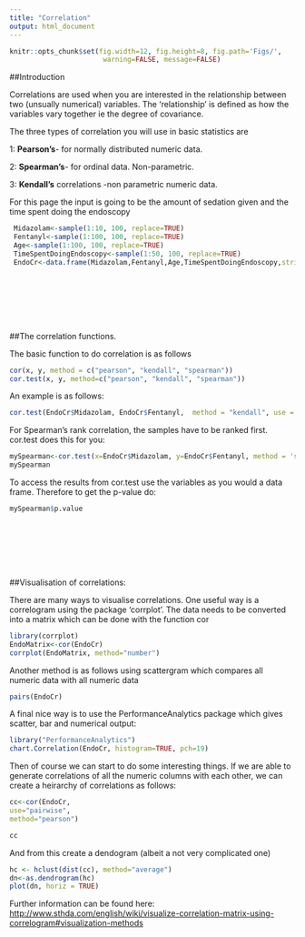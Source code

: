 ```yaml
---
title: "Correlation"
output: html_document
---
```

```r
knitr::opts_chunk$set(fig.width=12, fig.height=8, fig.path='Figs/',
                       warning=FALSE, message=FALSE)
```

##Introduction

Correlations are used when you are interested in the relationship between two (unsually numerical) variables. The 'relationship' is defined as how the variables vary together ie the degree of covariance.

The three types of correlation you will use in basic statistics are

 1: **Pearson's**- for normally distributed numeric data.
 
 2: **Spearman's**- for ordinal data. Non-parametric.
 
 3: **Kendall's** correlations -non parametric numeric data.
 

 
 For this page the input is going to be the amount of sedation given and the time spent doing the endoscopy
```r
 Midazolam<-sample(1:10, 100, replace=TRUE)
 Fentanyl<-sample(1:100, 100, replace=TRUE)
 Age<-sample(1:100, 100, replace=TRUE)
 TimeSpentDoingEndoscopy<-sample(1:50, 100, replace=TRUE)
 EndoCr<-data.frame(Midazolam,Fentanyl,Age,TimeSpentDoingEndoscopy,stringsAsFactors=F)
```

<br><br><br><br><br>

##The correlation functions.

 The basic function to do correlation is as follows
```r
cor(x, y, method = c("pearson", "kendall", "spearman"))
cor.test(x, y, method=c("pearson", "kendall", "spearman"))
```

An example is as follows:

```r
cor.test(EndoCr$Midazolam, EndoCr$Fentanyl,  method = "kendall", use = "complete.obs")
```

For Spearman's rank correlation, the samples have to be ranked first. cor.test does this for you:

```r
mySpearman<-cor.test(x=EndoCr$Midazolam, y=EndoCr$Fentanyl, method = 'spearman')
mySpearman
```

To access the results from cor.test use the variables as you would a data frame. Therefore to get the p-value do:

```r
mySpearman$p.value
```

<br><br><br><br><br>

##Visualisation of correlations:

There are many ways to visualise correlations. One useful way is a correlogram using the package 'corrplot'. The data needs to be converted into a matrix which can be done with the function cor

```r
library(corrplot)
EndoMatrix<-cor(EndoCr)
corrplot(EndoMatrix, method="number")
```

Another method is as follows using scattergram which compares all numeric data with all numeric data
```r
pairs(EndoCr)
```


A final nice way is to use the PerformanceAnalytics package which gives scatter, bar and numerical output:

```r
library("PerformanceAnalytics")
chart.Correlation(EndoCr, histogram=TRUE, pch=19)
```

Then of course we can start to do some interesting things. If we are able to generate correlations of all the numeric columns with each other, we can create a heirarchy of correlations as follows:

```r
cc<-cor(EndoCr,
use="pairwise",
method="pearson")

cc

```

And from this create a dendogram (albeit a not very complicated one)
```r

hc <- hclust(dist(cc), method="average")
dn<-as.dendrogram(hc)
plot(dn, horiz = TRUE)
```


 Further information can be found here: <http://www.sthda.com/english/wiki/visualize-correlation-matrix-using-correlogram#visualization-methods>
